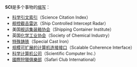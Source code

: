 '''SCI'''是多个事物的[[缩写|缩写]]：
* [[科学引文索引|科学引文索引]]（Science Citation Index）
* [[舰控截击雷达|舰控截击雷达]]（Ship Controlled Intercept Radar）
* 美国[[舰运集装箱协会|舰运集装箱协会]]（Shipping Container Institute）
* 英国[[化学工业协会|化学工业协会]]（Society of Chemical Industry）
* [[特殊铸铁|特殊铸铁]]（Special Cast Iron）
* [[规模可扩展的计算机连接接口|规模可扩展的计算机连接接口]]（Scalable Coherence Interface）
* [[科学计算机公司|科学计算机公司]]（Scientific Computer Inc.）
* [[國際狩獵俱樂部|國際狩獵俱樂部]]（Safari Club International）
{{disambig|Cat=三字拉丁字母缩写消歧义}}